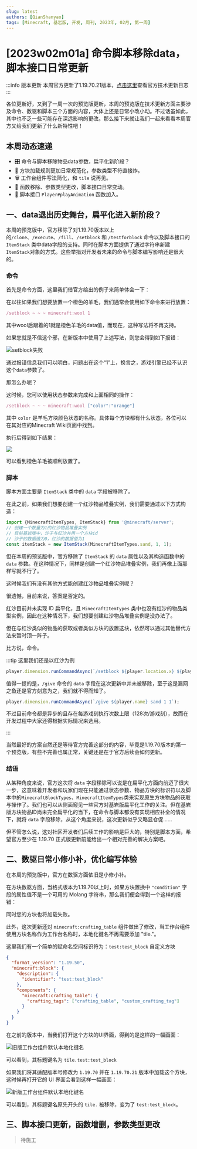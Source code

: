 ```yaml
---
slug: latest
authors: [QianShanyao]
tags: [Minecraft, 基岩版, 开发, 周刊, 2023年, 02月, 第一周]
---
```


# [2023w02m01a] 命令脚本移除data，脚本接口日常更新

:::info 版本更新
本周官方更新了1.19.70.21版本，[点击这里](/docs/backup/preview/1.19.70.21)查看官方技术更新日志
:::

各位更新好，又到了一周一次的预览版更新，本周的预览版在技术更新方面主要涉及命令、数驱和脚本三个方面的内容，大体上还是日常小改小动。不过话虽如此，其中也不乏一些可能存在深远影响的更改。那么接下来就让我们一起来看看本周官方又给我们更新了什么新特性吧！

## 本周动态速递

- 🎛️ 命令与脚本移除物品data参数，扁平化新阶段？
- 📜 方块加载规则更加日常规范化，参数类型不符直接炸。
- 🗑️ 工作台组件写法简化，和 `tile` 说再见。
- 🔌 函数移除、参数类型更改，脚本接口日常变动。
- 🦦 脚本接口 `Player#playAnimation` 函数加入。

## 一、data退出历史舞台，扁平化进入新阶段？

本周的预览版中，官方移除了对1.19.70版本以上的`/clone`、`/execute`、`/fill`、`/setblock` 和 `/testforblock` 命令以及脚本接口的 `ItemStack` 类中data字段的支持。同时在脚本方面提供了通过字符串新建`ItemStack`对象的方式。这些举措对开发者未来的命令与脚本编写影响还是很大的。

### 命令

首先是命令方面，这里我们借官方给出的例子来简单体会一下：

在以往如果我们想要放置一个橙色的羊毛，我们通常会使用如下命令来进行放置：

````typescript
/setblock ~ ~ ~ minecraft:wool 1
````

其中wool后跟着的1就是橙色羊毛的data值，而现在，这种写法将不再支持。

如果您就是不信这个邪，在新版本中使用了上述写法，则您会得到如下报错：

![setblock失败](./img/23w02m01a/setblock_failed_in_preview.png)

通过报错信息我们可以明白，问题出在这个“1”上，换言之，游戏引擎已经不认识这个`data`参数了。

那怎么办呢？

这时候，您可以使用状态参数来完成和上面相同的操作：

 ````typescript
 /setblock ~ ~ ~ minecraft:wool ["color":"orange"]
 ````

其中 `color` 是羊毛方块颜色状态的名称。具体每个方块都有什么状态，各位可以在其对应的Minecraft Wiki页面中找到。

执行后得到如下结果：

![](./img/23w02m01a/setblock_succeed.png)

可以看到橙色羊毛被顺利放置了。

### 脚本

脚本方面主要是 `ItemStack` 类中的 `data` 字段被移除了。

在此之前，如果我们想要创建一个红沙物品堆叠实例，我们需要通过以下方式构造：

```typescript
import {MinecraftItemTypes, ItemStack} from '@minecraft/server';
// 创建一个数量为1的红沙物品堆叠实例
// 目前基岩版中，沙子与红沙共用一个方块id
// 沙子的数据值为0，红沙的数据值为1
const itemStack = new ItemStack(MinecraftItemTypes.sand, 1, 1);
```

但在本周的预览版中，官方移除了 `ItemStack` 的 `data` 属性以及其构造函数中的 `data` 参数。在这种情况下，同样是创建一个红沙物品堆叠实例，我们再像上面那样写就不行了。

这时候我们有没有其他方式能创建红沙物品堆叠实例呢？

很遗憾，目前来说，答案是否定的。

红沙目前并未实现 ID 扁平化，且 `MinecraftItemTypes` 类中也没有红沙的物品类型实例，因此在这种情况下，我们想要创建红沙物品堆叠实例是没办法了。

但在与红沙类似的物品的获取或者类似方块的放置这块，依然可以通过其他替代方法来暂时顶一阵子。

比方说，命令。

:::tip 这里我们还是以红沙为例
```typescript title=物品获取
player.dimension.runCommandAsync(`/setblock ${player.location.x} ${player.location.y} ${player.location.z} minecraft:sand ["sand_type" : "red"]`);
```

值得一提的是，`/give` 命令的 `data` 字段在这次更新中并未被移除，至于这是漏网之鱼还是官方刻意为之，我们就不得而知了。

```typescript title=方块放置
player.dimension.runCommandAsync(`/give ${player.name} sand 1 1`);
```
不过目前命令都是异步的且存在每游戏刻执行次数上限（128次/游戏刻），故而在开发过程中大家还得根据实际情况来选用。

:::


当然最好的方案自然还是等待官方完善这部分的内容，毕竟是1.19.70版本的第一个预览版，有些不完善也属正常，关键还是在于官方后续会如何更新。

### 结语

从某种角度来说，官方这次将 `data` 字段移除可以说是在扁平化方面向前迈了很大一步，这意味着开发者和玩家们现在只能通过状态参数、物品方块的标识符以及脚本中的`MinecraftBlockTypes`、`MinecraftItemTypes`类来实现原生方块物品的获取与操作了。我们也可以从侧面窥见一些官方对基岩版扁平化工作的关注。但在基岩版方块物品ID尚未完全扁平化的当下，在命令与脚本都没有实现相应补全的情况下，就将 `data` 字段移除，从这个角度来说，这次更新似乎又略显仓促......

但不管怎么说，这对社区开发者们后续工作的影响是巨大的，特别是脚本方面，希望官方至少在 1.19.70 正式版更新前能给出一个相对完善的解决方案吧。

## 二、数驱日常小修小补，优化编写体验

在本周的预览版中，官方在数驱方面依旧是小修小补。

在方块数驱方面，当格式版本为1.19.70以上时，如果方块置换中 `"condition"` 字段的属性值不是一个可用的 Molang 字符串，那么我们便会得到一个这样的报错：



同时您的方块也将加载失败。

此外，这次更新还对 `minecraft:crafting_table` 组件做出了修改，当工作台组件使用方块名称作为工作台名称时，本地化键名不再需要添加 "tile."。

这里我们有一个简单的赋命名空间标识符为：`test:test_block` 自定义方块

```json
{
  "format_version": "1.19.50",
  "minecraft:block": {
    "description": {
      "identifier": "test:test_block"
    },
    "components": {
      "minecraft:crafting_table": {
        "crafting_tags": ["crafting_table", "custom_crafting_tag"]
      }
    }
  }
}
```

在之前的版本中，当我们打开这个方块的UI界面，得到的是这样的一幅画面：

![旧版工作台组件默认本地化键名](./img/23w02m01a/crafting_table_old.png)

可以看到，其标题键名为 `tile.test:test_block`

如果我们将其适配版本号修改为 `1.19.70` 并在 `1.19.70.21` 版本中加载这个方块，这时候再打开它的 UI 界面会看到这样一幅画面：

![新版工作台组件默认本地化键名](./img/23w02m01a/crafting_table_new.png)

可以看到，其标题键名原先开头的 `tile.` 被移除，变为了 `test:test_block`。

## 三、脚本接口更新，函数增删，参数类型更改

> 待施工
